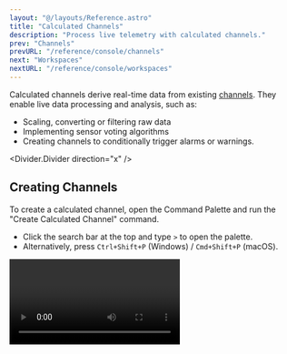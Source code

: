 ```yaml
---
layout: "@/layouts/Reference.astro"
title: "Calculated Channels"
description: "Process live telemetry with calculated channels."
prev: "Channels"
prevURL: "/reference/console/channels"
next: "Workspaces"
nextURL: "/reference/console/workspaces"
---
```



Calculated channels derive real-time data from existing
[channels](/reference/console/channels). They enable live data processing and analysis,
such as:

- Scaling, converting or filtering raw data
- Implementing sensor voting algorithms
- Creating channels to conditionally trigger alarms or warnings.

<Divider.Divider direction="x" />

## Creating Channels

To create a calculated channel, open the Command Palette and run the "Create Calculated
Channel" command.

- Click the search bar at the top and type `>` to open the palette.
- Alternatively, press `Ctrl+Shift+P` (Windows) / `Cmd+Shift+P` (macOS).

<Video client:only="react" id="console/calculated-channels/create" />

### Channel Parameters

When creating a calculated channel, you will be prompted to fill in the following
fields:

<Table>
  <thead>
    <tr>
      <th>Field</th>
      <th>Description</th>
    </tr>
  </thead>
  <tbody>
    <tr>
      <td>Name</td>
      <td>A name for the channel.</td>
    </tr>
    <tr>
      <td>Data Type</td>
      <td>The type of data the channel stores.</td>
    </tr>
    <tr>
      <td>Expression</td>
      <td>
        The Lua expression that calculates the value to be written to the calculated
        channel. This expression must end with a `return` statement.
      </td>
    </tr>
    <tr>
      <td>Requires</td>
      <td>
        The existing Synnax channels used in the calculation. A calculated channel
        **must reference at least one existing channel** in its expression.
      </td>
    </tr>
  </tbody>
</Table>

<Note.Note variant="warning">
  Calculated channels are [virtual](/reference/concepts/channels#virtual-channels),
  meaning data written to them **will not** be stored permanently.
</Note.Note>

<Divider.Divider direction="x" />

## Rules for Calculations

#### Use [Lua](https://www.lua.org/) for expressions

Calculated channels use Lua to define expressions. If you are unfamiliar with Lua, check
out our [short primer](#writing-expressions-in-lua) for an overview of its syntax and
features.

#### Use `return` to specify the final value

Your expression can include intermediate variables, but it must end with a `return`
statement.

**Example:** Scaling two channels before summing them:

```lua
local scaled1 = channels.channel1 * 10
local scaled2 = channels.channel2 * 10

return scaled1 + scaled2 -- The final value written to the calculated channel
```

#### Access channels using `get()` for special names

If a channel name contains hyphens or spaces, use the `get()` method instead of direct
property access:

```lua
return get("channel-1") + get("channel-2")
```

<Divider.Divider direction="x" />

## Editing Calculations

To edit a calculated channel, right-click it in the Resources Toolbar and select "Edit
Calculation" from the context menu:

<Video client:only="react" id="console/calculated-channels/edit" />

<Divider.Divider direction="x" />

## Writing Expressions in Lua

You can define calculations using any valid [Lua](https://www.lua.org/) expression.
Below is a **brief** primer on Lua syntax:

### Basic Syntax

#### Variables

```lua
local a = 1 -- declared with the local keyword
```

#### If Statements

```lua
if channels.temperature < 32 then
    return "freezing"
elseif channels.temperature < 70 then
    return "cool"
else
    return "warm"
end
```

#### Tables

Tables in Lua work like key-value dictionaries in Python and are created using `{}`:

```lua
local thresholds = {
    max = 100,
    min = 0
}
return channels.temperature > thresholds.max
```

Tables can also serve as arrays. Lua arrays start at 1, not 0.

```lua
local readings = { pressure1, pressure2, pressure3, pressure4 }

local count = #readings    -- Returns 4 (table length)
local first = readings[1]  -- Gets pressure1 value
local last = readings[4]   -- Gets pressure4 value
```

You can loop through a table in two common ways:

```lua
local readings = { pressure1, pressure2, pressure3, pressure4 }

-- Method 1: Using ipairs (recommended for arrays)
local sum = 0
for i, value in ipairs(readings) do
    sum = sum + value
end

-- Method 2: Using numeric indices
local sum = 0
for i = 1, #readings do
  sum = sum + readings[i]
end
```

#### Functions

Functions are created with the `function` keyword

```lua
function add(a, b)
    return a + b
end
```

### Supported Operators

<Table>
  <thead>
    <tr>
      <th>Operator Type</th>
      <th>Operators</th>
      <th>Description</th>
    </tr>
  </thead>
  <tbody>
    <tr>
      <td>Arithmetic</td>
      <td>`+`, `-`, `*`, `/`, `//`, `%`, `^`</td>
      <td>
        Addition, subtraction, multiplication, float division, floor division, modulo,
        exponentiation
      </td>
    </tr>
    <tr>
      <td>Relational</td>
      <td style="font-variant-ligatures: none;">`==`, `~=`, `<`, `>`, `<=`, `>=`</td>
      <td>
        Equal to, not equal to, less than, greater than, less than or equal to, greater
        than or equal to
      </td>
    </tr>
    <tr>
      <td>Logical</td>
      <td>`and`, `or`, `not`</td>
      <td>Logical AND, OR, and NOT</td>
    </tr>
    <tr>
      <td>Concatenation</td>
      <td>`..`</td>
      <td>String concatenation</td>
    </tr>
    <tr>
      <td>Bitwise</td>
      <td>`&`, `|`, `~`, `<<`, `>>`, `~`</td>
      <td>
        Bitwise AND, OR, XOR, left shift, right shift, unary bitwise NOT
      </td>
    </tr>
    <tr>
      <td>Length</td>
      <td>`#`</td>
      <td>Gets the length of a string or table</td>
    </tr>
  </tbody>
</Table>

You can also use Lua's built-in `math` library:

<Table>
  <thead>
    <tr>
      <th>Function Type</th>
      <th>Functions</th>
    </tr>
  </thead>
  <tbody>
    <tr>
      <td>Constants</td>
      <td>`math.pi`, `math.huge`, `math.maxinteger`, `math.mininteger`</td>
    </tr>
    <tr>
      <td>Basic Math</td>
      <td>
        `math.abs()`, `math.ceil()`, `math.floor()`, `math.max()`, `math.min()`,
        `math.fmod()`, `math.modf()`
      </td>
    </tr>
    <tr>
      <td>Power/Logarithmic</td>
      <td>`math.sqrt()`, `math.pow()`, `math.exp()`, `math.log()`, `math.log10()`</td>
    </tr>
    <tr>
      <td>Trigonometry</td>
      <td>
        `math.sin()`, `math.cos()`, `math.tan()`, `math.asin()`, `math.acos()`,
        `math.atan()`, `math.atan2()`
      </td>
    </tr>
    <tr>
      <td>Angle Conversion</td>
      <td>`math.deg()`, `math.rad()`</td>
    </tr>
    <tr>
      <td>Random</td>
      <td>`math.random()`, `math.randomseed()`</td>
    </tr>
  </tbody>
</Table>

<Table>
  <thead>
    <tr>
      <th>Structure</th>
      <th>Syntax</th>
      <th>Description</th>
    </tr>
  </thead>
  <tbody>
    <tr>
      <td>If Statement</td>
      <td>
        `if ... then ... end`
        <br />
        `if ... then ... else ... end`
        <br />
        `if ... then ... elseif ... then ... else ... end`
      </td>
      <td>Conditional execution with optional else and elseif branches</td>
    </tr>
    <tr>
      <td>Numeric For</td>
      <td>`for i=start,end,step do ... end`</td>
      <td>Loops from start to end, optional step (defaults to 1)</td>
    </tr>
    <tr>
      <td>Generic For</td>
      <td>`for k,v in pairs(table) do ... end`</td>
      <td>Iterates over table elements using `pairs()` or `ipairs()`</td>
    </tr>
    <tr>
      <td>While</td>
      <td>`while condition do ... end`</td>
      <td>Loops while `condition` is true</td>
    </tr>
    <tr>
      <td>Repeat</td>
      <td>`repeat ... until condition`</td>
      <td>Runs at least once, then repeats until `condition` is met</td>
    </tr>
    <tr>
      <td>Break</td>
      <td>`break`</td>
      <td>Exit the innermost loop</td>
    </tr>
  </tbody>
</Table>

<Divider.Divider direction="x" />

## Example: Scaling and Finding the Maximum

The following Lua script scales four channels and returns the highest value:

```lua
-- Function to apply linear scaling
function linearScale(value, offset, slope)
    if value == nil then
        return nil
    end
    return (value * slope) + offset
end

-- Function to find the maximum value in a table
function findMax(t)
    local max_val
    for _, value in ipairs(t) do  -- Use ipairs for array-like tables
        if max_val == nil or value > max_val then
            max_val = value
        end
    end
    return max_val
end

-- Fuel pressure channels
local channels = {fuel_pt_1, fuel_pt_2, fuel_pt_3, fuel_pt_4}

-- Corresponding scale parameters (slope and offset)
local scale_params = {
    {slope = 2.0, offset = 10},
    {slope = 1.5, offset = -5},
    {slope = 3.0, offset = 0},
    {slope = 0.5, offset = 15}
}

-- Apply scaling to each channel
local scaled_values = {}
for i, value in ipairs(channels) do
    local params = scale_params[i]
    scaled_values[i] = linearScale(value, params.offset, params.slope)
end

return findMax(scaled_channels)
```

